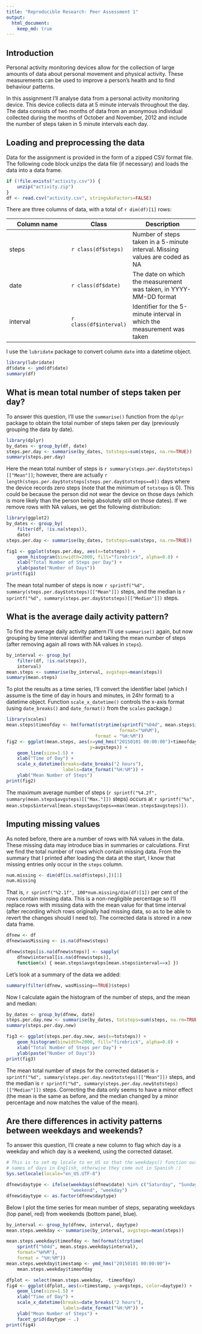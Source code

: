 ```yaml
---
title: "Reproducible Research: Peer Assessment 1"
output: 
  html_document:
    keep_md: true
---
```


## Introduction
Personal activity monitoring devices allow for the collection of large amounts
of data about personal movement and physical activity. These measurements can
be used to improve a person's health and to find behaviour patterns.

In this assignment I'll analyse data from a personal activity monitoring device.
This device collects data at 5 minute intervals throughout the day. The data
consists of two months of data from an anonymous individual collected during the
months of October and November, 2012 and include the number of steps taken in 5
minute intervals each day.


## Loading and preprocessing the data
Data for the assignment is provided in the form of a zipped CSV format file. The
following code block unzips the data file (if necessary) and loads the data into
a data frame.

```r
if (!file.exists("activity.csv")) {
    unzip("activity.zip")
}
df <- read.csv("activity.csv", stringsAsFactors=FALSE)
```

There are three columns of data, with a total of `r dim(df)[1]` rows:

| Column name | Class | Description |
|-------------|-------|-------------|
| steps | `r class(df$steps)` | Number of steps taken in a 5-minute interval. Missing values are coded as NA |
| date | `r class(df$date)` | The date on which the measurement was taken, in YYYY-MM-DD format |
| interval | `r class(df$interval)` | Identifier for the 5-minute interval in which the measurement was taken |

I use the `lubridate` package to convert column `date` into a datetime object.

```r
library(lubridate)
df$date <- ymd(df$date)
summary(df)
```


## What is mean total number of steps taken per day?
To answer this question, I'll use the `summarise()` function from the `dplyr`
package to obtain the total number of steps taken per day
(previously grouping the data by date).

```r
library(dplyr)
by_dates <- group_by(df, date)
steps.per.day <- summarise(by_dates, totsteps=sum(steps, na.rm=TRUE))
summary(steps.per.day)
```

Here the mean total number of steps is
`r summary(steps.per.day$totsteps)[["Mean"]]`; however, there are actually 
`r length(steps.per.day$totsteps[steps.per.day$totsteps==0])` days where the
device records zero steps (note that the minimum of `totsteps` is 0). This could
be because the person did not wear the device on those days (which is more
likely than the person being absolutely still on those dates). If we remove rows
with NA values, we get the following distribution:

```r
library(ggplot2)
by_dates <- group_by(
    filter(df, !is.na(steps)),
    date)
steps.per.day <- summarise(by_dates, totsteps=sum(steps, na.rm=TRUE))

fig1 <- ggplot(steps.per.day, aes(x=totsteps)) + 
    geom_histogram(binwidth=2000, fill="firebrick", alpha=0.8) +
    xlab("Total Number of Steps per Day") +
    ylab(paste("Number of Days"))
print(fig1)
```

The mean total number of steps is now
`r sprintf("%d", summary(steps.per.day$totsteps)[["Mean"]])` steps, and the 
median is `r sprintf("%d", summary(steps.per.day$totsteps)[["Median"]])` steps.


## What is the average daily activity pattern?
To find the average daily activity pattern I'll use `summarise()` again, but
now grouping by time interval identifier and taking the mean number of steps
(after removing again all rows with NA values in `steps`).

```r
by_interval <- group_by(
    filter(df, !is.na(steps)),
    interval)
mean.steps <- summarise(by_interval, avgsteps=mean(steps))
summary(mean.steps)
```

To plot the results as a time series, I'll convert the identifier label (which I
assume is the time of day in hours and minutes, in 24hr format) to a datetime
object. Function `scale_x_datetime()` controls the x-axis format (using 
`date_breaks()` and `date_format()` from the `scales` package.)

```r
library(scales)
mean.steps$timeofday <- hm(format(strptime(sprintf("%04d", mean.steps$interval),
                                          format="%H%M"),
                                 format = "%H:%M"))
fig2 <- ggplot(mean.steps, aes(x=ymd_hms("20150101 00:00:00")+timeofday,
                               y=avgsteps)) +
    geom_line(size=1.5) +
    xlab("Time of Day") +
    scale_x_datetime(breaks=date_breaks("2 hours"),
                     labels=date_format("%H:%M")) + 
    ylab("Mean Number of Steps") 
print(fig2)
```

The maximum average number of steps
(`r sprintf("%4.2f", summary(mean.steps$avgsteps)[["Max."]])` steps) occurs at
`r sprintf("%s", mean.steps$interval[mean.steps$avgsteps==max(mean.steps$avgsteps)])`.

## Imputing missing values
As noted before, there are a number of rows with NA values in the data. These
missing data may introduce bias in summaries or calculations. First we find the
total number of rows which contain missing data. From the summary that I printed
after loading the data at the start, I know that missing entries only occur in
the `steps` column.

```r
num.missing <- dim(df[is.na(df$steps),])[1]
num.missing
```

That is, `r sprintf("%2.1f", 100*num.missing/dim(df)[1])` per cent of the rows
contain missing data. This is a non-negligible percentage so I'll replace rows
with missing data with the mean value for that time interval (after recording
which rows originally had missing data, so as to be able to revert the changes
should I need to). The corrected data is stored in a new data frame.

```r
dfnew <- df
dfnew$wasMissing <- is.na(dfnew$steps)

dfnew$steps[is.na(dfnew$steps)] <- sapply(
    dfnew$interval[is.na(dfnew$steps)],
    function(x) { mean.steps$avgsteps[mean.steps$interval==x] })
```

Let's look at a summary of the data we added:

```r
summary(filter(dfnew, wasMissing==TRUE)$steps)
```

Now I calculate again the histogram of the number of steps, and the mean and
median:
```r
by_dates <- group_by(dfnew, date)
steps.per.day.new <- summarise(by_dates, totsteps=sum(steps, na.rm=TRUE))
summary(steps.per.day.new)

fig3 <- ggplot(steps.per.day.new, aes(x=totsteps)) + 
    geom_histogram(binwidth=2000, fill="firebrick", alpha=0.8) +
    xlab("Total Number of Steps per Day") +
    ylab(paste("Number of Days"))
print(fig3)
```

The mean total number of steps for the corrected dataset is
`r sprintf("%d", summary(steps.per.day.new$totsteps)[["Mean"]])` steps, and the 
median is `r sprintf("%d", summary(steps.per.day.new$totsteps)[["Median"]])`
steps. Correcting the data only seems to have a minor effect (the mean is the
same as before, and the median changed by a minor percentage and now matches the
value of the mean).


## Are there differences in activity patterns between weekdays and weekends?
To answer this question, I'll create a new column to flag which day is a weekday
and which day is a weekend, using the corrected dataset.

```r
# This is to set my locale to en_US so that the weekdays() function outputs
# names of days in English, otherwise they come out in Spanish :)
Sys.setlocale(locale="en_US.UTF-8")

dfnew$daytype <- ifelse(weekdays(dfnew$date) %in% c("Saturday", "Sunday"),
                        "weekend", "weekday")
dfnew$daytype <- as.factor(dfnew$daytype)
```

Below I plot the time series for mean number of steps, separating weekdays (top
panel, red) from weekends (bottom panel, blue).

```r
by_interval <- group_by(dfnew, interval, daytype)
mean.steps.weekday <- summarise(by_interval, avgsteps=mean(steps))

mean.steps.weekday$timeofday <- hm(format(strptime(
    sprintf("%04d", mean.steps.weekday$interval),
    format="%H%M"),
    format = "%H:%M"))
mean.steps.weekday$timestamp <- ymd_hms("20150101 00:00:00")+
    mean.steps.weekday$timeofday

dfplot <- select(mean.steps.weekday, -timeofday)
fig4 <- ggplot(dfplot, aes(x=timestamp, y=avgsteps, color=daytype)) +
    geom_line(size=1.5) +
    xlab("Time of Day") +
    scale_x_datetime(breaks=date_breaks("2 hours"),
                     labels=date_format("%H:%M")) + 
    ylab("Mean Number of Steps") +
    facet_grid(daytype ~ .)
print(fig4)
```
